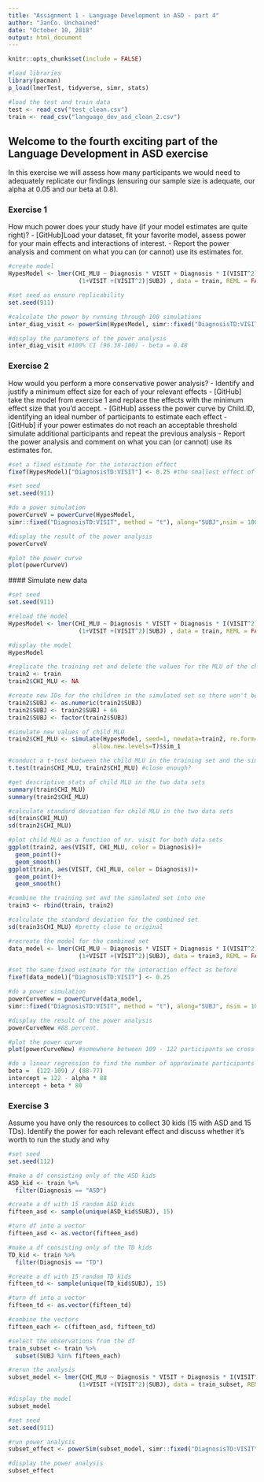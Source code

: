 ```yaml
---
title: "Assignment 1 - Language Development in ASD - part 4"
author: "JanCo. Unchained"
date: "October 10, 2018"
output: html_document
---
```


```r
knitr::opts_chunk$set(include = FALSE)

#load libraries
library(pacman)
p_load(lmerTest, tidyverse, simr, stats)

#load the test and train data
test <- read_csv("test_clean.csv")
train <- read_csv("language_dev_asd_clean_2.csv")
```


## Welcome to the fourth exciting part of the Language Development in ASD exercise

In this exercise we will assess how many participants we would need to adequately replicate our findings (ensuring our sample size is adequate, our alpha at 0.05 and our beta at 0.8).

### Exercise 1

How much power does your study have (if your model estimates are quite right)?
- [GitHub]Load your dataset, fit your favorite model, assess power for your main effects and interactions of interest.
- Report the power analysis and comment on what you can (or cannot) use its estimates for.

```r
#create model
HypesModel <- lmer(CHI_MLU ~ Diagnosis * VISIT + Diagnosis * I(VISIT^2) +
                    (1+VISIT +(VISIT^2)|SUBJ) , data = train, REML = FALSE)

#set seed as ensure replicability 
set.seed(911)

#calculate the power by running through 100 simulations
inter_diag_visit <- powerSim(HypesModel, simr::fixed("DiagnosisTD:VISIT", method = "t"), nsim = 100)

#display the parameters of the power analysis
inter_diag_visit #100% CI (96.38-100) - beta = 0.48
```

### Exercise 2

How would you perform a more conservative power analysis?
- Identify and justify a minimum effect size for each of your relevant effects
- [GitHub] take the model from exercise 1 and replace the effects with the minimum effect size that you'd accept.
- [GitHub] assess the power curve by Child.ID, identifying an ideal number of participants to estimate each effect
- [GitHub] if your power estimates do not reach an acceptable threshold simulate additional participants and repeat the previous analysis
- Report the power analysis and comment on what you can (or cannot) use its estimates for.
```r
#set a fixed estimate for the interaction effect
fixef(HypesModel)["DiagnosisTD:VISIT"] <- 0.25 #the smallest effect of interest

#set seed 
set.seed(911)

#do a power simulation
powerCurveV = powerCurve(HypesModel,
simr::fixed("DiagnosisTD:VISIT", method = "t"), along="SUBJ",nsim = 100)

#display the result of the power analysis
powerCurveV 

#plot the power curve
plot(powerCurveV)
```

 #### Simulate new data
```r
#set seed
set.seed(911)

#reload the model
HypesModel <- lmer(CHI_MLU ~ Diagnosis * VISIT + Diagnosis * I(VISIT^2) +
                    (1+VISIT +(VISIT^2)|SUBJ) , data = train, REML = FALSE)

#display the model
HypesModel

#replicate the training set and delete the values for the MLU of the children
train2 <- train
train2$CHI_MLU <- NA

#create new IDs for the children in the simulated set so there won't be an overlap between the training data and the simulated data
train2$SUBJ <- as.numeric(train2$SUBJ)
train2$SUBJ <- train2$SUBJ + 66
train2$SUBJ <- factor(train2$SUBJ)

#simulate new values of child MLU 
train2$CHI_MLU <- simulate(HypesModel, seed=1, newdata=train2, re.form=NA,
                        allow.new.levels=T)$sim_1

#conduct a t-test between the child MLU in the training set and the simulated set respectively
t.test(train$CHI_MLU, train2$CHI_MLU) #close enough? 

#get descriptive stats of child MLU in the two data sets
summary(train$CHI_MLU)
summary(train2$CHI_MLU)

#calculate standard deviation for child MLU in the two data sets
sd(train$CHI_MLU)
sd(train2$CHI_MLU)

#plot child MLU as a function of nr. visit for both data sets
ggplot(train2, aes(VISIT, CHI_MLU, color = Diagnosis))+
  geom_point()+
  geom_smooth()
ggplot(train, aes(VISIT, CHI_MLU, color = Diagnosis))+
  geom_point()+
  geom_smooth()

#combine the training set and the simulated set into one 
train3 <- rbind(train, train2)

#calculate the standard deviation for the combined set
sd(train3$CHI_MLU) #pretty close to original 

#recreate the model for the combined set
data_model <- lmer(CHI_MLU ~ Diagnosis * VISIT + Diagnosis * I(VISIT^2) +
                    (1+VISIT +(VISIT^2)|SUBJ), data = train3, REML = FALSE)

#set the same fixed estimate for the interaction effect as before
fixef(data_model)["DiagnosisTD:VISIT"] <- 0.25  

#do a power simulation
powerCurveNew = powerCurve(data_model,
simr::fixed("DiagnosisTD:VISIT", method = "t"), along="SUBJ", nsim = 100) 

#display the result of the power analysis
powerCurveNew #88 percent. 

#plot the power curve
plot(powerCurveNew) #somewhere between 109 - 122 participants we cross the 80% mark

#do a linear regression to find the number of approximate participants when the power is 80%
beta =  (122-109) / (88-77)
intercept = 122 - alpha * 88
intercept + beta * 80 
```

### Exercise 3

Assume you have only the resources to collect 30 kids (15 with ASD and 15 TDs). Identify the power for each relevant effect and discuss whether it's worth to run the study and why

```r
#set seed
set.seed(112)

#make a df consisting only of the ASD kids 
ASD_kid <- train %>%
  filter(Diagnosis == "ASD")

#create a df with 15 random ASD kids
fifteen_asd <- sample(unique(ASD_kid$SUBJ), 15)

#turn df into a vector
fifteen_asd <- as.vector(fifteen_asd)

#make a df consisting only of the TD kids 
TD_kid <- train %>%
  filter(Diagnosis == "TD")

#create a df with 15 random TD kids
fifteen_td <- sample(unique(TD_kid$SUBJ), 15)

#turn df into a vector
fifteen_td <- as.vector(fifteen_td)

#combine the vectors
fifteen_each <- c(fifteen_asd, fifteen_td)

#select the observations from the df
train_subset <- train %>%
  subset(SUBJ %in% fifteen_each)

#rerun the analysis
subset_model <- lmer(CHI_MLU ~ Diagnosis * VISIT + Diagnosis * I(VISIT^2) +
                    (1+VISIT +(VISIT^2)|SUBJ), data = train_subset, REML = FALSE)

#display the model
subset_model

#set seed
set.seed(911)

#run power analysis
subset_effect <- powerSim(subset_model, simr::fixed("DiagnosisTD:VISIT", method = "t"), nsim = 100)

#display the power analysis
subset_effect
```